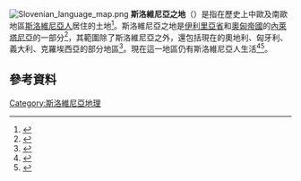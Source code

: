 {{expand|time=2016-02-29T16:53:10+00:00}}
[[File:Slovenian_language_map.png|thumb]]
'''斯洛維尼亞之地'''（{{lang-sl|Slovenske dežele}}）是指在歷史上中歐及南歐地區[[斯洛維尼亞人|斯洛維尼亞人]]居住的土地<ref>{{cite journal |title=Peace Conference on Yugoslavia |first=Andrej |last=Lenarčič |journal=LiVeS Journal |url=http://www.livesjournal.eu/library/lives2/andle2/peace2.htm |volume=1 |issue=2 |date=July 2010 |issn=1855-8267 |publisher=Revija SRP |author= |access-date=2016-02-29 |archive-url=https://web.archive.org/web/20160304000313/http://www.livesjournal.eu/library/lives2/andle2/peace2.htm |archive-date=2016-03-04 |dead-url=yes }}</ref>。斯洛維尼亞之地是[[伊利里亞省|伊利里亞省]]和[[奧匈帝國|奧匈帝國]]的[[內萊塔尼亞|內萊塔尼亞]]的一部分<ref>{{cite journal |url=http://journals.lib.washington.edu/index.php/ssj/article/download/3797/3208 |title=Note: The Terms Wende - Winde, Wendisch - Windisch in the Historiographic Tradition of the Slovene Lands |first=Rado |last=Lenček |author-link=Rado Lenček |year=1990 |journal=Slovene Studies |volume=12 |issue=1 |page=94 |access-date=2016-02-29 |archive-date=2020-08-08 |archive-url=https://web.archive.org/web/20200808231034/https://journals.lib.washington.edu/index.php/ssj/article/download/3797/3208 |dead-url=no }}</ref>，其範圍除了斯洛維尼亞之外，還包括現在的奧地利、匈牙利、義大利、克羅埃西亞的部分地區<ref>{{cite book |title=A Short History of Yugoslavia: from Early Times to 1966 |year=1966 |first=Stephen |last=Clissold |first2=Henry |last2=Clifford |page=20 |url=http://books.google.si/books?id=_G43AAAAIAAJ |access-date=2016-02-29 |archive-date=2018-04-07 |archive-url=https://web.archive.org/web/20180407054338/https://books.google.si/books?id=_G43AAAAIAAJ |dead-url=no }}</ref>。現在這一地區仍有斯洛維尼亞人生活<ref>{{cite web |url=http://www.drustvo-dugs.si/tabor-posocje/Slovenci_v_zamejstvu.pdf |title=Slovenci v zamejstvu |first=Anton |last=Polšak |location=Livške Ravne |date=October 2010 |work=Seminar ZRSŠ: Drugačna geografija [ZRSŠ Seminary: A Different Geography] |deadurl=yes |archiveurl=https://web.archive.org/web/20160304054352/http://www.drustvo-dugs.si/tabor-posocje/Slovenci_v_zamejstvu.pdf |archivedate=2016-03-04 }}</ref><ref>{{cite book |url=http://books.google.si/books?id=DMW2iyFMZRgC&pg=PA57 |title="Transition" and the Politics of History Education in Southeast Europe |page=57 |chapter=Politics of History Education in Slovenia and Slovene History Textbooks since 1990 |first=Peter |last=Vodopivec |editor-first=Augusta |editor-last=Dimou |year=2009 |publisher=V&R unipress GmbH |isbn=978-3-89971-531-6 |access-date=2016-02-29 |archive-date=2018-04-07 |archive-url=https://web.archive.org/web/20180407054317/https://books.google.si/books?id=DMW2iyFMZRgC&pg=PA57 |dead-url=no }}</ref>。

==參考資料==
{{reflist}}


[[Category:斯洛維尼亞地理|Category:斯洛維尼亞地理]]